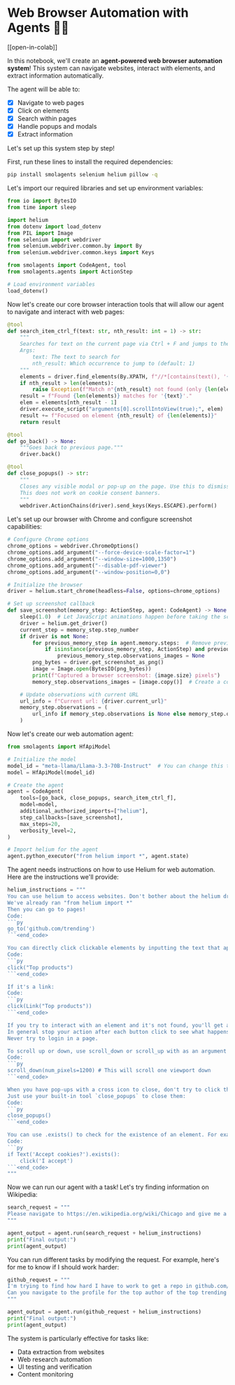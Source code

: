 # Web Browser Automation with Agents 🤖🌐

[[open-in-colab]]

In this notebook, we'll create an **agent-powered web browser automation system**! This system can navigate websites, interact with elements, and extract information automatically.

The agent will be able to:

- [x] Navigate to web pages
- [x] Click on elements
- [x] Search within pages
- [x] Handle popups and modals
- [x] Extract information

Let's set up this system step by step!

First, run these lines to install the required dependencies:

```bash
pip install smolagents selenium helium pillow -q
```

Let's import our required libraries and set up environment variables:

```python
from io import BytesIO
from time import sleep

import helium
from dotenv import load_dotenv
from PIL import Image
from selenium import webdriver
from selenium.webdriver.common.by import By
from selenium.webdriver.common.keys import Keys

from smolagents import CodeAgent, tool
from smolagents.agents import ActionStep

# Load environment variables
load_dotenv()
```

Now let's create our core browser interaction tools that will allow our agent to navigate and interact with web pages:

```python
@tool
def search_item_ctrl_f(text: str, nth_result: int = 1) -> str:
    """
    Searches for text on the current page via Ctrl + F and jumps to the nth occurrence.
    Args:
        text: The text to search for
        nth_result: Which occurrence to jump to (default: 1)
    """
    elements = driver.find_elements(By.XPATH, f"//*[contains(text(), '{text}')]")
    if nth_result > len(elements):
        raise Exception(f"Match n°{nth_result} not found (only {len(elements)} matches found)")
    result = f"Found {len(elements)} matches for '{text}'."
    elem = elements[nth_result - 1]
    driver.execute_script("arguments[0].scrollIntoView(true);", elem)
    result += f"Focused on element {nth_result} of {len(elements)}"
    return result

@tool
def go_back() -> None:
    """Goes back to previous page."""
    driver.back()

@tool
def close_popups() -> str:
    """
    Closes any visible modal or pop-up on the page. Use this to dismiss pop-up windows!
    This does not work on cookie consent banners.
    """
    webdriver.ActionChains(driver).send_keys(Keys.ESCAPE).perform()
```

Let's set up our browser with Chrome and configure screenshot capabilities:

```python
# Configure Chrome options
chrome_options = webdriver.ChromeOptions()
chrome_options.add_argument("--force-device-scale-factor=1")
chrome_options.add_argument("--window-size=1000,1350")
chrome_options.add_argument("--disable-pdf-viewer")
chrome_options.add_argument("--window-position=0,0")

# Initialize the browser
driver = helium.start_chrome(headless=False, options=chrome_options)

# Set up screenshot callback
def save_screenshot(memory_step: ActionStep, agent: CodeAgent) -> None:
    sleep(1.0)  # Let JavaScript animations happen before taking the screenshot
    driver = helium.get_driver()
    current_step = memory_step.step_number
    if driver is not None:
        for previous_memory_step in agent.memory.steps:  # Remove previous screenshots for lean processing
            if isinstance(previous_memory_step, ActionStep) and previous_memory_step.step_number <= current_step - 2:
                previous_memory_step.observations_images = None
        png_bytes = driver.get_screenshot_as_png()
        image = Image.open(BytesIO(png_bytes))
        print(f"Captured a browser screenshot: {image.size} pixels")
        memory_step.observations_images = [image.copy()]  # Create a copy to ensure it persists

    # Update observations with current URL
    url_info = f"Current url: {driver.current_url}"
    memory_step.observations = (
        url_info if memory_step.observations is None else memory_step.observations + "\n" + url_info
    )
```

Now let's create our web automation agent:

```python
from smolagents import HfApiModel

# Initialize the model
model_id = "meta-llama/Llama-3.3-70B-Instruct"  # You can change this to your preferred model
model = HfApiModel(model_id)

# Create the agent
agent = CodeAgent(
    tools=[go_back, close_popups, search_item_ctrl_f],
    model=model,
    additional_authorized_imports=["helium"],
    step_callbacks=[save_screenshot],
    max_steps=20,
    verbosity_level=2,
)

# Import helium for the agent
agent.python_executor("from helium import *", agent.state)
```

The agent needs instructions on how to use Helium for web automation. Here are the instructions we'll provide:

```python
helium_instructions = """
You can use helium to access websites. Don't bother about the helium driver, it's already managed.
We've already ran "from helium import *"
Then you can go to pages!
Code:
```py
go_to('github.com/trending')
```<end_code>

You can directly click clickable elements by inputting the text that appears on them.
Code:
```py
click("Top products")
```<end_code>

If it's a link:
Code:
```py
click(Link("Top products"))
```<end_code>

If you try to interact with an element and it's not found, you'll get a LookupError.
In general stop your action after each button click to see what happens on your screenshot.
Never try to login in a page.

To scroll up or down, use scroll_down or scroll_up with as an argument the number of pixels to scroll from.
Code:
```py
scroll_down(num_pixels=1200) # This will scroll one viewport down
```<end_code>

When you have pop-ups with a cross icon to close, don't try to click the close icon by finding its element or targeting an 'X' element (this most often fails).
Just use your built-in tool `close_popups` to close them:
Code:
```py
close_popups()
```<end_code>

You can use .exists() to check for the existence of an element. For example:
Code:
```py
if Text('Accept cookies?').exists():
    click('I accept')
```<end_code>
"""
```

Now we can run our agent with a task! Let's try finding information on Wikipedia:

```python
search_request = """
Please navigate to https://en.wikipedia.org/wiki/Chicago and give me a sentence containing the word "1992" that mentions a construction accident.
"""

agent_output = agent.run(search_request + helium_instructions)
print("Final output:")
print(agent_output)
```

You can run different tasks by modifying the request. For example, here's for me to know if I should work harder:

```python
github_request = """
I'm trying to find how hard I have to work to get a repo in github.com/trending.
Can you navigate to the profile for the top author of the top trending repo, and give me their total number of commits over the last year?
"""

agent_output = agent.run(github_request + helium_instructions)
print("Final output:")
print(agent_output)
```

The system is particularly effective for tasks like:
- Data extraction from websites
- Web research automation
- UI testing and verification
- Content monitoring